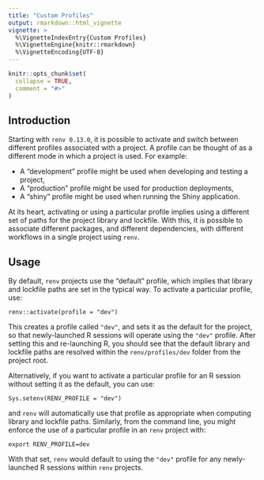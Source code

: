 ```yaml
---
title: "Custom Profiles"
output: rmarkdown::html_vignette
vignette: >
  %\VignetteIndexEntry{Custom Profiles}
  %\VignetteEngine{knitr::rmarkdown}
  %\VignetteEncoding{UTF-8}
---
```


```r
knitr::opts_chunk$set(
  collapse = TRUE,
  comment = "#>"
)
```


## Introduction

Starting with `renv 0.13.0`, it is possible to activate and switch between
different profiles associated with a project. A profile can be thought of as
a different mode in which a project is used. For example:

- A "development" profile might be used when developing and testing a project,
- A "production" profile might be used for production deployments,
- A "shiny" profile might be used when running the Shiny application.

At its heart, activating or using a particular profile implies using a different
set of paths for the project library and lockfile. With this, it is possible
to associate different packages, and different dependencies, with different
workflows in a single project using `renv`.


## Usage

By default, `renv` projects use the "default" profile, which implies that
library and lockfile paths are set in the typical way. To activate a particular
profile, use:

```
renv::activate(profile = "dev")
```

This creates a profile called `"dev"`, and sets it as the default for the
project, so that newly-launched R sessions will operate using the `"dev"`
profile. After setting this and re-launching R, you should see that the
default library and lockfile paths are resolved within the `renv/profiles/dev`
folder from the project root.

Alternatively, if you want to activate a particular profile for an R session
without setting it as the default, you can use:

```
Sys.setenv(RENV_PROFILE = "dev")
```

and `renv` will automatically use that profile as appropriate when computing
library and lockfile paths. Similarly, from the command line, you might
enforce the use of a particular profile in an `renv` project with:

```
export RENV_PROFILE=dev
```

With that set, `renv` would default to using the `"dev"` profile for any
newly-launched R sessions within `renv` projects.
